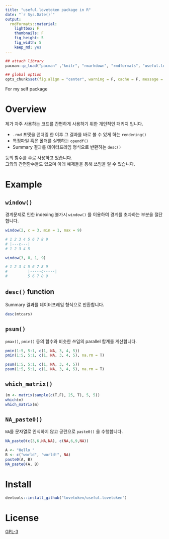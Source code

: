 ```yaml
---
title: "useful.lovetoken package in R"
date: "`r Sys.Date()`"
output: 
  rmdformats::material:
    lightbox: F
    thumbnails: F
    fig_height: 5
    fig_width: 5
    keep_md: yes
---
```


```r
## attach library
pacman::p_load("pacman" ,"knitr", "rmarkdown", "rmdformats", "useful.lovetoken")

## global option
opts_chunk$set(fig.align = "center", warning = F, cache = F, message = F)
```

For my self package

# Overview

제가 자주 사용하는 코드를 간편하게 사용하기 위한 개인적인 패키지 입니다.  

* `.rmd` 포맷을 랜더링 한 이후 그 결과를 바로 볼 수 있게 하는 `rendering()`
* 특정파일 혹은 폴더를 실행하는 `opendf()`
* Summary 결과를 데이터프레임 형식으로 반환하는 `desc()`

등의 함수를 주로 사용하고 있습니다.  
그외의 간편함수들도 있으며 아래 예제들을 통해 쓰임을 알 수 있습니다.  

# Example

## `window()`

경계문제로 인한 indexing 불가시 `window()` 를 이용하여 경계를 초과하는 부분을 절단합니다.

```r
window(2, c = 3, min = 1, max = 9)

# 1 2 3 4 5 6 7 8 9  
# |---c---|
# 1 2 3 4 5
```

```r
window(3, 8, 1, 9)

# 1 2 3 4 5 6 7 8 9  
#         |-----c-----|
#         5 6 7 8 9
```

## `desc()` function

Summary 결과를 데이터프레임 형식으로 반환합니다.  

```r
desc(mtcars)
```

## `psum()`

`pmax()`, `pmin()` 등의 함수와 비슷한 쓰임의 parallel 합계를 계산합니다.  

```r
pmin(1:5, 5:1, c(1, NA, 3, 4, 5))
pmin(1:5, 5:1, c(1, NA, 3, 4, 5), na.rm = T)

psum(1:5, 5:1, c(1, NA, 3, 4, 5))
psum(1:5, 5:1, c(1, NA, 3, 4, 5), na.rm = T)
```

## `which_matrix()`

```r
(m <- matrix(sample(c(T,F), 25, T), 5, 5))
which(m)
which_matrix(m)
```

## `NA_paste0()`

`NA`를 문자열로 인식하지 않고 공란으로 `paste0()` 을 수행합니다.

```r
NA_paste0(c(3,6,NA,NA), c(NA,6,9,NA))
```

```r
A <- "Hello "
B <- c("world", "world!", NA)
paste0(A, B)
NA_paste0(A, B)
```

# Install

```r
devtools::install_github("lovetoken/useful.lovetoken")
```

# License

[GPL-3](https://www.gnu.org/licenses/gpl-3.0.en.html)
